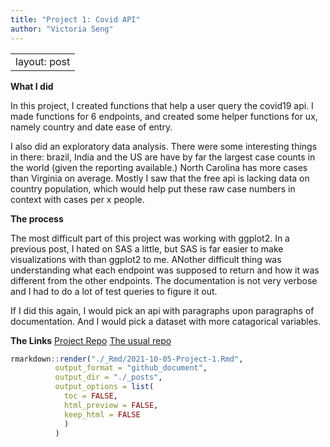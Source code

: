 ```yaml
---
title: "Project 1: Covid API"
author: "Victoria Seng"
---
```


---
layout: post
---

**What I did**

In this project, I created functions that help a user query the covid19 api. I made functions for 6 endpoints, and created some helper functions for ux, namely country and date ease of entry.

I also did an exploratory data analysis. There were some interesting things in there: brazil, India and the US are have by far the largest case counts in the world (given the reporting available.) North Carolina has more cases than Virginia on average. Mostly I saw that the free api is lacking data on country population, which would help put these raw case numbers in context with cases per x people.


**The process**

The most difficult part of this project was working with ggplot2. In a previous post, I hated on SAS a little, but SAS is far easier to make visualizations with than ggplot2 to me. ANother difficult thing was understanding what each endpoint was supposed to return and how it was different from the other endpoints. The documentation is not very verbose and I had to do a lot of test queries to figure it out.

If I did this again, I would pick an api with paragraphs upon paragraphs of documentation. And I would pick a dataset with more catagorical variables.

**The Links**
[Project Repo](https://vic-95.github.io/st558_project01_covid19api/)
[The usual repo](https://github.com/vic-95/st558_project01_covid19api) 

```r
rmarkdown::render("./_Rmd/2021-10-05-Project-1.Rmd", 
          output_format = "github_document",
          output_dir = "./_posts", 
          output_options = list(
            toc = FALSE, 
            html_preview = FALSE, 
            keep_html = FALSE
            )
          )
```